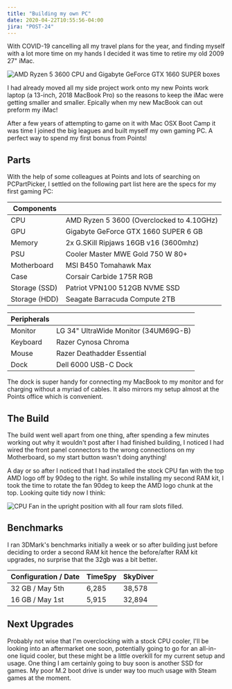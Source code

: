 ```yaml
---
title: "Building my own PC"
date: 2020-04-22T10:55:56-04:00
jira: "POST-24"
---
```



With COVID-19 cancelling all my travel plans for the year, and finding myself with a lot more time on my hands I decided it was time to retire my old 2009 27" iMac.

![AMD Ryzen 5 3600 CPU and Gigabyte GeForce GTX 1660 SUPER boxes ](../images/cpu-gpu.jpg)

I had already moved all my side project work onto my new Points work laptop (a 13-inch, 2018 MacBook Pro) so the reasons to keep the iMac were getting smaller and smaller. Epically when my new MacBook can out preform my iMac!

After a few years of attempting to game on it with Mac OSX Boot Camp it was time I joined the big leagues and built myself my own gaming PC. A perfect way to spend my first bonus from Points!

## Parts

With the help of some colleagues at Points and lots of searching on PCPartPicker, I settled on the following part list here are the specs for my first gaming PC:

| Components    |                                           |
| ------------- | ----------------------------------------- |
| CPU           | AMD Ryzen 5 3600 (Overclocked to 4.10GHz) |
| GPU           | Gigabyte GeForce GTX 1660 SUPER 6 GB      |
| Memory        | 2x G.SKill Ripjaws 16GB v16 (3600mhz)     |
| PSU           | Cooler Master MWE Gold 750 W 80+          |
| Motherboard   | MSI B450 Tomahawk Max                     |
| Case          | Corsair Carbide 175R RGB                  |
| Storage (SSD) | Patriot VPN100 512GB NVME SSD             |
| Storage (HDD) | Seagate Barracuda Compute 2TB             |

| Peripherals |                                      |
| ----------- | ------------------------------------ |
| Monitor     | LG 34" UltraWide Monitor (34UM69G-B) |
| Keyboard    | Razer Cynosa Chroma                  |
| Mouse       | Razer Deathadder Essential           |
| Dock        | Dell 6000 USB-C Dock                 |

The dock is super handy for connecting my MacBook to my monitor and for charging without a myriad of cables. It also mirrors my setup almost at the Points office which is convenient.

## The Build

The build went well apart from one thing, after spending a few minutes working out why it wouldn't post after I had finished building, I noticed I had wired the front panel connectors to the wrong connections on my Motherboard, so my start button wasn't doing anything!

A day or so after I noticed that I had installed the stock CPU fan with the top AMD logo off by 90deg to the right. So while installing my second RAM kit, I took the time to rotate the fan 90deg to keep the AMD logo chunk at the top. Looking quite tidy now I think:

![CPU Fan in the upright position with all four ram slots filled.](../images/corrected-cpu-fan.jpg)

## Benchmarks

I ran 3DMark's benchmarks initially a week or so after building just before deciding to order a second RAM kit hence the before/after RAM kit upgrades, no surprise that the 32gb was a bit better.

| Configuration / Date | TimeSpy                                      | SkyDiver                                    |
| -------------------- | -------------------------------------------- | ------------------------------------------- |
| 32 GB / May 5th      | <ExternalLink href="https://www.3dmark.com/spy/11868164">6,285</ExternalLink> | <ExternalLink href="https://www.3dmark.com/sd/5911583">38,578</ExternalLink> |
| 16 GB / May 1st      | <ExternalLink href="https://www.3dmark.com/spy/11790173">5,915</ExternalLink> | <ExternalLink href="https://www.3dmark.com/sd/5905804">32,894</ExternalLink> |

## Next Upgrades

Probably not wise that I'm overclocking with a stock CPU cooler, I'll be looking into an aftermarket one soon, potentially going to go for an all-in-one liquid cooler, but these might be a little overkill for my current setup and usage. One thing I am certainly going to buy soon is another SSD for games. My poor M.2 boot drive is under way too much usage with Steam games at the moment.



